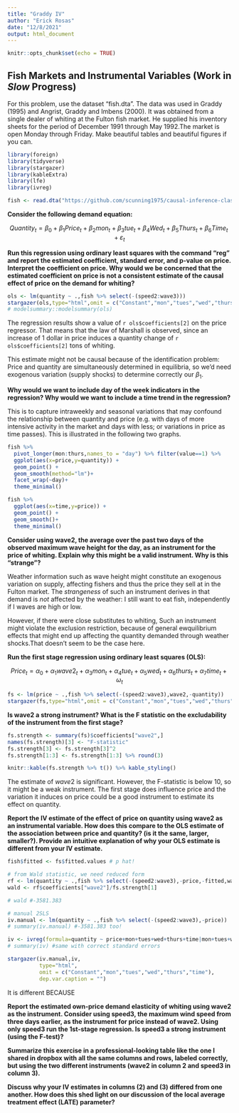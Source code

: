 ```yaml
---
title: "Graddy IV"
author: "Erick Rosas"
date: "12/8/2021"
output: html_document
---
```


```r
knitr::opts_chunk$set(echo = TRUE)
```

## Fish Markets and Instrumental Variables (Work in *Slow* Progress)

For this problem, use the dataset “fish.dta”. The data was used in Graddy (1995) and Angrist, Graddy and Imbens (2000). It was obtained from a single dealer of whiting at the Fulton fish market.  He supplied his inventory sheets for the period of December 1991 through May 1992.The market is open Monday through Friday.  Make beautiful tables and beautiful figures if you can.

```r
library(foreign)
library(tidyverse)
library(stargazer)
library(kableExtra)
library(lfe)
library(ivreg)

fish <- read.dta("https://github.com/scunning1975/causal-inference-class/blob/master/Assignments/Assignments/FISH.dta?raw=true")
```

**Consider the following demand equation:**

$$Quantity_t=β_0+β_1 Price_t+β_2 mon_t+ β_3 tue_t+ β_4 Wed_t+β_5 Thurs_t+β_6 Time_t+ ε_t$$

**Run this regression using ordinary least squares with the command “reg” and report the estimated coefficient, standard error, and p-value on price.  Interpret the coefficient on price.  Why would we be concerned that the estimated coefficient on price is not a consistent estimate of the causal effect of price on the demand for whiting?**

```r
ols <- lm(quantity ~ .,fish %>% select(-(speed2:wave3)))
stargazer(ols,type="html",omit = c("Constant","mon","tues","wed","thurs","time"),dep.var.caption = "")
# modelsummary::modelsummary(ols)
```

The regression results show a value of `r ols$coefficients[2]` on the price regressor. That means that the law of Marshall is observed, since an increase of 1 dollar in price induces a quantity change of `r ols$coefficients[2]` tons of whiting. 

This estimate might not be causal because of the identification problem: Price and quantity are simultaneously determined in equilibria, so we'd need exogenous variation (supply shocks) to determine correctly our $\beta_1$.

**Why would we want to include day of the week indicators in the regression?  Why would we want to include a time trend in the regression?**

This is to capture intraweekly and seasonal variations that may confound the relationship between quantity and price (e.g. with days of more intensive activity in the market and days with less; or variations in price as time passes). This is illustrated in the following two graphs.

```r
fish %>% 
  pivot_longer(mon:thurs,names_to = "day") %>% filter(value==1) %>% 
  ggplot(aes(x=price,y=quantity)) + 
  geom_point() + 
  geom_smooth(method="lm")+
  facet_wrap(~day)+
  theme_minimal()
```


```r
fish %>% 
  ggplot(aes(x=time,y=price)) + 
  geom_point() + 
  geom_smooth()+
  theme_minimal()
```

**Consider using wave2, the average over the past two days of the observed maximum wave height for the day, as an instrument for the price of whiting.  Explain why this might be a valid instrument.  Why is this “strange”?**

Weather information such as wave height might constitute an exogenous variation on supply, affecting fishers and thus the price they sell at in the Fulton market. The *strangeness* of such an instrument derives in that demand is *not* affected by the weather: I still want to eat fish, independently if I waves are high or low.

However, if there were close substitutes to whiting, Such an instrument might violate the exclusion restriction, because of general ewquilibrium effects that might end up affecting the quantity demanded through weather shocks.That doesn't seem to be the case here. 


**Run the first stage regression using ordinary least squares (OLS):**

$$Price_t= α_0+ α_1 wave2_t+ α_3 mon_t+ α_4 tue_t+α_5 wed_t+ α_6 thurs_t+ α_7 time_t+ ω_t$$

```r
fs <- lm(price ~ .,fish %>% select(-(speed2:wave3),wave2,-quantity))
stargazer(fs,type="html",omit = c("Constant","mon","tues","wed","thurs","time"),dep.var.caption = "")
```


**Is wave2 a strong instrument?  What is the F statistic on the excludability of the instrument from the first stage?**

```r
fs.strength <- summary(fs)$coefficients["wave2",]
names(fs.strength)[3] <- "F-statistic"
fs.strength[3] <- fs.strength[3]^2
fs.strength[1:3] <- fs.strength[1:3] %>% round(3)

knitr::kable(fs.strength %>% t()) %>% kable_styling()
```

The estimate of $wave2$ is significant. However, the F-statistic is below 10, so it might be a weak instrument. The first stage does influence price and the variation it induces on price could be a good instrument to estimate its effect on quantity. 

**Report the IV estimate of the effect of price on quantity using wave2 as an instrumental variable.  How does this compare to the OLS estimate of the association between price and quantity? (is it the same, larger, smaller?).  Provide an intuitive explanation of why your OLS estimate is different from your IV estimate.**

```r
fish$fitted <- fs$fitted.values # p hat!

# from Wald statistic, we need reduced form
rf <- lm(quantity ~ .,fish %>% select(-(speed2:wave3),-price,-fitted,wave2))
wald <- rf$coefficients["wave2"]/fs.strength[1]

# wald #-3581.383

# manual 2SLS
iv.manual <- lm(quantity ~ .,fish %>% select(-(speed2:wave3),-price))
# summary(iv.manual) #-3581.383 too!

iv <- ivreg(formula=quantity ~ price+mon+tues+wed+thurs+time|mon+tues+wed+thurs+time+wave2,data=fish)
# summary(iv) #same with correct standard errors

stargazer(iv.manual,iv,
          type="html",
          omit = c("Constant","mon","tues","wed","thurs","time"),
          dep.var.caption = "")
```

It is different BECAUSE

**Report the estimated own-price demand elasticity of whiting using wave2 as the instrument. Consider using speed3, the maximum wind speed from three days earlier, as the instrument for price instead of wave2.  Using only speed3 run the 1st-stage regression.  Is speed3 a strong instrument (using the F-test)?**


**Summarize this exercise in a professional-looking table like the one I shared in dropbox with all the same columns and rows, labeled correctly, but using the two different instruments (wave2 in column 2 and speed3 in column 3).**


**Discuss why your IV estimates in columns (2) and (3) differed from one another.  How does this shed light on our discussion of the local average treatment effect (LATE) parameter?**

